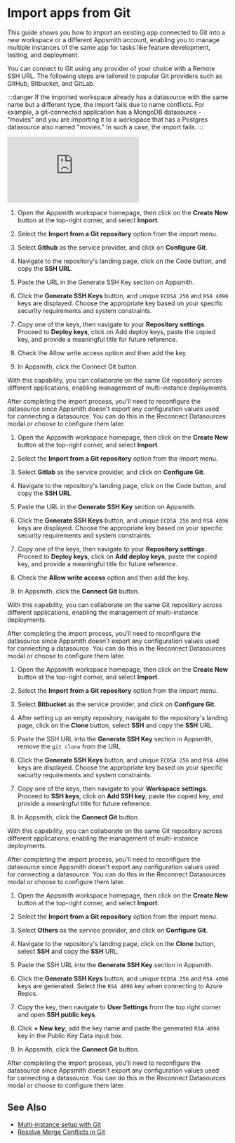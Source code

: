 
# Import apps from Git 

This guide shows you how to import an existing app connected to Git into a new workspace or a different Appsmith account, enabling you to manage multiple instances of the same app for tasks like feature development, testing, and deployment.

You can connect to Git using any provider of your choice with a Remote SSH URL. The following steps are tailored to popular Git providers such as GitHub, Bitbucket, and GitLab.

:::danger
If the imported workspace already has a datasource with the same name but a different type, the import fails due to name conflicts. For example, a git-connected application has a MongoDB datasource - "movies" and you are importing it to a workspace that has a Postgres datasource also named "movies." In such a case, the import fails.
:::

<Tabs queryString="import-repo">
<TabItem label="GitHub" value="github">


<div style={{ position: "relative", paddingBottom: "calc(50.520833333333336% + 41px)", height: "0", width: "100%" }}>
  <iframe src="https://demo.arcade.software/eRkh73W8KOhj9UcKygGZ?embed" frameborder="0" loading="lazy" webkitallowfullscreen mozallowfullscreen allowfullscreen style={{ position: "absolute", top: "0", left: "0", width: "100%", height: "100%", colorScheme: "light" }} title="Appsmith | Connect Data">
  </iframe>
</div>


1. Open the Appsmith workspace homepage, then click on the **Create New** button at the top-right corner, and select **Import**.

2. Select the **Import from a Git repository** option from the import menu.

3. Select **Github** as the service provider, and click on **Configure Git**.

4. Navigate to the repository's landing page, click on the Code button, and copy the **SSH URL**.

5. Paste the URL in the Generate SSH Key section on Appsmith.

6. Click the **Generate SSH Keys** button, and unique `ECDSA 256` and `RSA 4096` keys are displayed. Choose the appropriate key based on your specific security requirements and system constraints.

7. Copy one of the keys, then navigate to your **Repository settings**. Proceed to **Deploy keys**, click on Add deploy keys, paste the copied key, and provide a meaningful title for future reference.

8. Check the Allow write access option and then add the key.

9. In Appsmith, click the Connect Git button.

With this capability, you can collaborate on the same Git repository across different applications, enabling management of multi-instance deployments.


After completing the import process, you'll need to reconfigure the datasource since Appsmith doesn't export any configuration values used for connecting a datasource. You can do this in the Reconnect Datasources modal or choose to configure them later.




</TabItem>
<TabItem label="GitLab" value="gitlab">

1. Open the Appsmith workspace homepage, then click on the **Create New** button at the top-right corner, and select **Import**.

2. Select the **Import from a Git repository** option from the import menu.

3. Select **Gitlab** as the service provider, and click on **Configure Git**.

4. Navigate to the repository's landing page, click on the Code button, and copy the **SSH URL**.

5. Paste the URL in the **Generate SSH Key** section on Appsmith.

6. Click the **Generate SSH Keys** button, and unique `ECDSA 256` and `RSA 4096` keys are displayed. Choose the appropriate key based on your specific security requirements and system constraints.

7. Copy one of the keys, then navigate to your **Repository settings**. Proceed to **Deploy keys**, click on **Add deploy keys**, paste the copied key, and provide a meaningful title for future reference.

8. Check the **Allow write access** option and then add the key.

9. In Appsmith, click the **Connect Git** button.

With this capability, you can collaborate on the same Git repository across different applications, enabling the management of multi-instance deployments.


After completing the import process, you'll need to reconfigure the datasource since Appsmith doesn't export any configuration values used for connecting a datasource. You can do this in the Reconnect Datasources modal or choose to configure them later.



</TabItem>
<TabItem label="Bitbucket" value="bitbucket">


1. Open the Appsmith workspace homepage, then click on the **Create New** button at the top-right corner, and select **Import**.

2. Select the **Import from a Git repository** option from the import menu.

3. Select **Bitbucket** as the service provider, and click on **Configure Git**.

4. After setting up an empty repository, navigate to the repository's landing page, click on the **Clone** button, select **SSH** and copy the **SSH** URL.

5. Paste the SSH URL into the **Generate SSH Key** section in Appsmith, remove the `git clone` from the URL. 

6. Click the **Generate SSH Keys** button, and unique `ECDSA 256` and `RSA 4096` keys are displayed. Choose the appropriate key based on your specific security requirements and system constraints.

7. Copy one of the keys, then navigate to your **Workspace settings**. Proceed to **SSH keys**, click on **Add SSH key**, paste the copied key, and provide a meaningful title for future reference.

8. In Appsmith, click the **Connect Git** button.

With this capability, you can collaborate on the same Git repository across different applications, enabling the management of multi-instance deployments.


After completing the import process, you'll need to reconfigure the datasource since Appsmith doesn't export any configuration values used for connecting a datasource. You can do this in the Reconnect Datasources modal or choose to configure them later.


</TabItem>
<TabItem label="Azure Repos" value="azure">


1. Open the Appsmith workspace homepage, then click on the **Create New** button at the top-right corner, and select **Import**.

2. Select the **Import from a Git repository** option from the import menu.

3. Select **Others** as the service provider, and click on **Configure Git**.

4. Navigate to the repository's landing page, click on the **Clone** button, select **SSH** and copy the **SSH** URL.

5. Paste the SSH URL into the **Generate SSH Key** section in Appsmith. 

6. Click the **Generate SSH Keys** button, and unique `ECDSA 256` and `RSA 4096` keys are generated. Select the `RSA 4096` key when connecting to Azure Repos.

7. Copy the key, then navigate to **User Settings** from the top right corner and open **SSH public keys**.

8. Click **+ New key**, add the key name and paste the generated `RSA 4096` key in the Public Key Data input box.

9. In Appsmith, click the **Connect Git** button.


After completing the import process, you'll need to reconfigure the datasource since Appsmith doesn't export any configuration values used for connecting a datasource. You can do this in the Reconnect Datasources modal or choose to configure them later.


</TabItem>
</Tabs>






## See Also

* [Multi-instance setup with Git](/advanced-concepts/version-control-with-git/environments-with-git)
* [Resolve Merge Conflicts in Git](/advanced-concepts/version-control-with-git/guides/resolve-merge-conflicts-in-git)